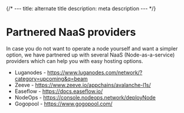 {/* ---
title: alternate title
description: meta description
--- */}

# Partnered NaaS providers

In case you do not want to operate a node yourself and want a simpler option, we have partnered up with several NaaS (Node-as-a-service) providers which can help you with easy hosting options.

- Luganodes - https://www.luganodes.com/network/?category=upcoming&q=beam
- Zeeve - https://www.zeeve.io/appchains/avalanche-l1s/
- Easeflow - https://docs.easeflow.io/
- NodeOps - https://console.nodeops.network/deployNode
- Gogopool - https://www.gogopool.com/
